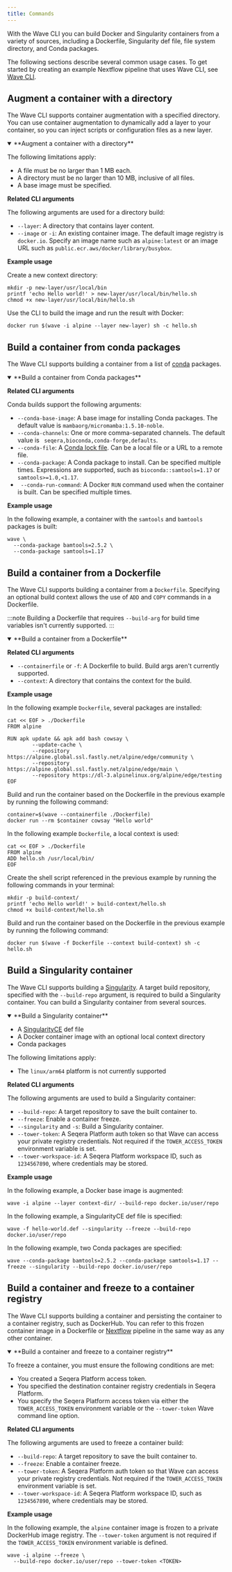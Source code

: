 ```yaml
---
title: Commands
---
```


With the Wave CLI you can build Docker and Singularity containers from a variety of sources, including a Dockerfile, Singularity def file, file system directory, and Conda packages.

The following sections describe several common usage cases. To get started by creating an example Nextflow pipeline that uses Wave CLI, see [Wave CLI][start].

[start]: /wave_docs/wave_repo/docs/get-started/wave-cli.mdx

## Augment a container with a directory

The Wave CLI supports container augmentation with a specified directory. You can use container augmentation to dynamically add a layer to your container, so you can inject scripts or configuration files as a new layer.

<details open>
<summary>**Augment a container with a directory**</summary>

The following limitations apply:

- A file must be no larger than 1 MB each.
- A directory must be no larger than 10 MB, inclusive of all files.
- A base image must be specified.

**Related CLI arguments**

The following arguments are used for a directory build:

- `--layer`: A directory that contains layer content.
- `--image` or `-i`: An existing container image. The default image registry is `docker.io`. Specify an image name such as `alpine:latest` or an image URL such as `public.ecr.aws/docker/library/busybox`.

**Example usage**

Create a new context directory:

```
mkdir -p new-layer/usr/local/bin
printf 'echo Hello world!' > new-layer/usr/local/bin/hello.sh
chmod +x new-layer/usr/local/bin/hello.sh
```

Use the CLI to build the image and run the result with Docker:

```
docker run $(wave -i alpine --layer new-layer) sh -c hello.sh
```
</details>

## Build a container from conda packages

The Wave CLI supports building a container from a list of [conda] packages.

<details open>
<summary>**Build a container from Conda packages**</summary>

**Related CLI arguments**

Conda builds support the following arguments:

- `--conda-base-image`: A base image for installing Conda packages. The default value is `mambaorg/micromamba:1.5.10-noble`.
- `--conda-channels`: One or more comma-separated channels. The default value is ` seqera,bioconda,conda-forge,defaults`.
- `--conda-file`: A [Conda lock file][conda-lock]. Can be a local file or a URL to a remote file.
- `--conda-package`: A Conda package to install. Can be specified multiple times. Expressions are supported, such as `bioconda::samtools=1.17` or `samtools>=1.0,<1.17`.
- ` --conda-run-command`: A Docker `RUN` command used when the container is built. Can be specified multiple times.

**Example usage**

In the following example, a container with the `samtools` and `bamtools` packages is built:

```
wave \
  --conda-package bamtools=2.5.2 \
  --conda-package samtools=1.17
```

[Conda]: https://anaconda.org/anaconda/repo
[conda-lock]: https://github.com/conda/conda-lock
</details>

## Build a container from a Dockerfile

The Wave CLI supports building a container from a `Dockerfile`. Specifying an optional build context allows the use of `ADD` and `COPY` commands in a Dockerfile.

:::note
Building a Dockerfile that requires `--build-arg` for build time variables isn't currently supported.
:::

<details open>
<summary>**Build a container from a Dockerfile**</summary>

**Related CLI arguments**

- `--containerfile` or `-f`: A Dockerfile to build. Build args aren't currently supported.
- `--context`: A directory that contains the context for the build.

**Example usage**

In the following example `Dockerfile`, several packages are installed:

```
cat << EOF > ./Dockerfile
FROM alpine

RUN apk update && apk add bash cowsay \
        --update-cache \
        --repository https://alpine.global.ssl.fastly.net/alpine/edge/community \
        --repository https://alpine.global.ssl.fastly.net/alpine/edge/main \
        --repository https://dl-3.alpinelinux.org/alpine/edge/testing
EOF
```

Build and run the container based on the Dockerfile in the previous example by running the following command:

```
container=$(wave --containerfile ./Dockerfile)
docker run --rm $container cowsay "Hello world"
```

In the following example `Dockerfile`, a local context is used:

```
cat << EOF > ./Dockerfile
FROM alpine
ADD hello.sh /usr/local/bin/
EOF
```

Create the shell script referenced in the previous example by running the following commands in your terminal:

```
mkdir -p build-context/
printf 'echo Hello world!' > build-context/hello.sh
chmod +x build-context/hello.sh
```

Build and run the container based on the Dockerfile in the previous example by running the following command:

```
docker run $(wave -f Dockerfile --context build-context) sh -c hello.sh
```
</details>

## Build a Singularity container

The Wave CLI supports building a [Singularity]. A target build repository, specified with the `--build-repo` argument, is required to build a Singularity container. You can build a Singularity container from several sources.

<details open>
<summary>**Build a Singularity container**</summary>

- A [SingularityCE] def file
- A Docker container image with an optional local context directory
- Conda packages

The following limitations apply:

- The `linux/arm64` platform is not currently supported

**Related CLI arguments**

The following arguments are used to build a Singularity container:

- `--build-repo`: A target repository to save the built container to.
- `--freeze`: Enable a container freeze.
- `--singularity` and `-s`: Build a Singularity container.
- `--tower-token`: A Seqera Platform auth token so that Wave can access your private registry credentials. Not required if the `TOWER_ACCESS_TOKEN` environment variable is set.
- `--tower-workspace-id`: A Seqera Platform workspace ID, such as `1234567890`, where credentials may be stored.

**Example usage**

In the following example, a Docker base image is augmented:

```
wave -i alpine --layer context-dir/ --build-repo docker.io/user/repo
```

In the following example, a SingularityCE def file is specified:

```
wave -f hello-world.def --singularity --freeze --build-repo docker.io/user/repo
```

In the following example, two Conda packages are specified:

```
wave --conda-package bamtools=2.5.2 --conda-package samtools=1.17 --freeze --singularity --build-repo docker.io/user/repo
```

[Singularity]: https://docs.sylabs.io/guides/latest/user-guide/introduction.html
[SingularityCE]: https://docs.sylabs.io/guides/latest/user-guide/definition_files.html
</details>

## Build a container and freeze to a container registry

The Wave CLI supports building a container and persisting the container to a container registry, such as DockerHub. You can refer to this frozen container image in a Dockerfile or [Nextflow] pipeline in the same way as any other container.

<details open>
<summary>**Build a container and freeze to a container registry**</summary>

To freeze a container, you must ensure the following conditions are met:

- You created a Seqera Platform access token.
- You specified the destination container registry credentials in Seqera Platform.
- You specify the Seqera Platform access token via either the `TOWER_ACCESS_TOKEN` environment variable or the `--tower-token` Wave command line option.

**Related CLI arguments**

The following arguments are used to freeze a container build:

- `--build-repo`: A target repository to save the built container to.
- `--freeze`: Enable a container freeze.
- `--tower-token`: A Seqera Platform auth token so that Wave can access your private registry credentials. Not required if the `TOWER_ACCESS_TOKEN` environment variable is set.
- `--tower-workspace-id`: A Seqera Platform workspace ID, such as `1234567890`, where credentials may be stored.

**Example usage**

In the following example, the `alpine` container image is frozen to a private DockerHub image registry. The `--tower-token` argument is not required if the `TOWER_ACCESS_TOKEN` environment variable is defined.

```
wave -i alpine --freeze \
  --build-repo docker.io/user/repo --tower-token <TOKEN>
```

[Nextflow]: https://www.nextflow.io/
</details>
